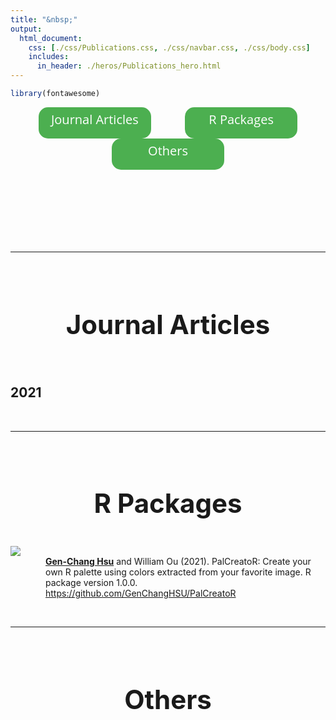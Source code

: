 ```yaml
---
title: "&nbsp;"
output:
  html_document:
    css: [./css/Publications.css, ./css/navbar.css, ./css/body.css]
    includes:
      in_header: ./heros/Publications_hero.html
---
```


```r
library(fontawesome)

```


<!--------------- Define the style ------------------>
<link rel="stylesheet" href="https://cdn.jsdelivr.net/gh/jpswalsh/academicons@1/css/academicons.min.css">

<style>
.Section_link{
  background-color: #4CAF50;
  border: none;
  border-radius: 15px;
  color: white;
  text-align: center;
  text-decoration: none;
  display: inline-block;
  font-size: 20px;
  width: 180px;
  height: 50px;
  line-height: 2em;
  margin-right: 5%;
  margin-left: 5%;
  font-family: "Open Sans";
}

.External_link{
  border-radius: 5px;
  border: none;
  text-align: center;
  text-decoration: none;
  display: inline-block;
  width: 60px;
}

h1 {text-align: center !important; 
   font-weight: bold !important; 
   font-size: 42px !important}
   
:target {
    display: block;    
    position: relative;     
    top: -150px;
    visibility: hidden;
}
</style>


<!--------------- Section link and buttons ------------------>
<div style="text-align: center">
  <a class="Section_link btn btn-primary btn-outline btn-xs" href="#Journal Articles">
    Journal Articles
  </a>
    <a class="Section_link btn btn-primary btn-outline btn-xs" href="#R Packages">
    R Packages
  </a>
    <a class="Section_link btn btn-primary btn-outline btn-xs" href="#Others">
    Others
  </a>
</div>

<br>

<div style="font-size: 100px; text-align: center">
<a href="https://orcid.org/0000-0002-6607-4382" target="_blank" style="color: #A6CE39; margin-right: 2.5%; margin-left: 2.5%;"><i class="ai ai-orcid ai"></i></a>
<a href=# target="_blank" style="color: black; margin-right: 2.5%; margin-left: 2.5%;"><i class="ai ai-google-scholar ai"></i></a>
</div>

<hr>
<br>
<a id="Journal Articles">
</a>



<!--------------- Publications ------------------>
# Journal Articles
<div style="height: 1em;"></div>

## 2021
<!-- <p><b><u>Warton, D. I.</u></b>, and F. K. C. Hui. 2011. The arcsine is asinine: The analysis of proportions in ecology. Ecology 92:3–10. (For Testing Only!!!)</p> -->
<!-- <a class="External_link btn btn-primary btn-outline btn-xs" href=# target="_blank">Link</a> -->
<!-- <a class="External_link btn btn-primary btn-outline btn-xs" href=# target="_blank">GitHub</a> -->

<!-- <br> -->

<!-- <p><b><u>Post, D. M.</u></b> 2002. USING stable isotopes to estimate trophic position: MODELS, methods, and assumptions. Ecology 83:703–718. (For Testing Only!!!)</p> -->
<!-- <a class="External_link btn btn-primary btn-outline btn-xs" href=# target="_blank">Link</a> -->
<!-- <a class="External_link btn btn-primary btn-outline btn-xs" href=# target="_blank">GitHub</a> -->

<br>
<hr>
<br>

<a id="R Packages"> </a>

# R Packages
<div style="height: 1em;"></div>

<div style="display: flex;">
<a href="https://genchanghsu.github.io/PalCreatoR/" target="_blank"> <img src="./Publications/PalCreatoR.png" style="max-width: 120px; max-height: 120px; width:auto; height:auto"> </a>
<div style="padding-left: 40px; padding-top: 0.2em;">
<p target="_blank"><b><u>Gen-Chang Hsu</u></b> and William Ou (2021). PalCreatoR: Create your own R palette using colors extracted from your favorite image. R package version 1.0.0. <a href="https://github.com/GenChangHSU/PalCreatoR" target="_blank">https://github.com/GenChangHSU/PalCreatoR</a>
</div>
</div>

<br>
<hr>
<br>

<a id="Others"> </a>

# Others
<div style="height: 1em;"></div>

<br>
<br>
<br>
<br>
<br>

